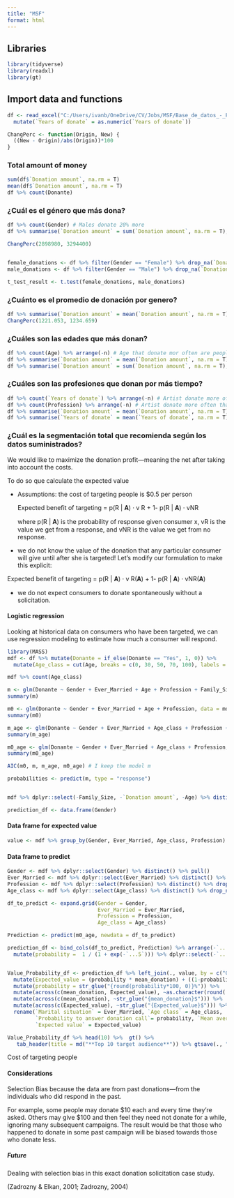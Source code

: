 ```yaml
---
title: "MSF"
format: html
---
```


## Libraries
```r
library(tidyverse)
library(readxl)
library(gt)
```


## Import data and functions
```r
df <- read_excel("C:/Users/ivanb/OneDrive/CV/Jobs/MSF/Base_de_datos_-_Prueba_Data_Analyst_-_2024_-_UD.xlsx") %>% 
  mutate(`Years of donate` = as.numeric(`Years of donate`))

ChangPerc <- function(Origin, New) {
  ((New - Origin)/abs(Origin))*100
}
```

### Total amount of money
```r
sum(df$`Donation amount`, na.rm = T)
mean(df$`Donation amount`, na.rm = T)
df %>% count(Donante)
```


### ¿Cuál es el género que más dona?
```r
df %>% count(Gender) # Males donate 20% more 
df %>% summarise(`Donation amount` = sum(`Donation amount`, na.rm = T), .by = "Gender") # Females donate on average 13.63997% more

ChangPerc(2898980, 3294400)


female_donations <- df %>% filter(Gender == "Female") %>% drop_na(`Donation amount`) %>% pull(`Donation amount`)
male_donations <- df %>% filter(Gender == "Male") %>% drop_na(`Donation amount`) %>% pull(`Donation amount`)

t_test_result <- t.test(female_donations, male_donations)
```


### ¿Cuánto es el promedio de donación por genero?

```r
df %>% summarise(`Donation amount` = mean(`Donation amount`, na.rm = T), .by = "Gender") # Females donate on average 1% more
ChangPerc(1221.053, 1234.659)
```


### ¿Cuáles son las edades que más donan?

```r
df %>% count(Age) %>% arrange(-n) # Age that donate mor often are people aged of 35
df %>% summarise(`Donation amount` = mean(`Donation amount`, na.rm = T), .by = "Age") %>% arrange(-`Donation amount`) # on average people of 74 year old donate more test significance
df %>% summarise(`Donation amount` = sum(`Donation amount`, na.rm = T), .by = "Age") %>% arrange(-`Donation amount`) # on average people of 74 year old donate more test significance

```


### ¿Cuáles son las profesiones que donan por más tiempo?

```r
df %>% count(`Years of donate`) %>% arrange(-n) # Artist donate more often than other professions
df %>% count(Profession) %>% arrange(-n) # Artist donate more often than other professions
df %>% summarise(`Donation amount` = mean(`Donation amount`, na.rm = T), .by = "Profession") %>% arrange(-`Donation amount`) # on average people from Marketing donate more on average
df %>% summarise(`Years of donate` = mean(`Years of donate`, na.rm = T), .by = "Profession") %>% arrange(-`Years of donate`) # On average Homemaker donare for the most amount od time

```


### ¿Cuál es la segmentación total que recomienda según los datos suministrados?
We would like to maximize the donation profit—meaning the net after taking into account the costs.

To do so que calculate the expected value

- Assumptions: the cost of targeting people is $0.5 per person

  Expected benefit of targeting = p(R | 𝐀) · v R + 1- p(R | 𝐀) · vNR

  where p(R | 𝐀) is the probability of response given consumer x, vR is the value we get from a response, and vNR is the value we get from no response.

- we do not know the value of the donation that any particular consumer will give until after she is targeted! Let’s modify our formulation to make this explicit:

Expected benefit of targeting = p(R | 𝐀) · v R(𝐀) + 1- p(R | 𝐀) · vNR(𝐀)

- we do not expect consumers to donate spontaneously without a solicitation.

#### Logistic regression

Looking at historical data on consumers who have been targeted, we can use regression modeling to estimate how much a consumer will respond.
```r
library(MASS)
mdf <- df %>% mutate(Donante = if_else(Donante == "Yes", 1, 0)) %>% 
  mutate(Age_class = cut(Age, breaks = c(0, 30, 50, 70, 100), labels = c("0-30", "31-50", "51-70", "71-100")))

mdf %>% count(Age_class)

m <- glm(Donante ~ Gender + Ever_Married + Age + Profession + Family_Size, data = mdf, family = "binomial")
summary(m)

m0 <- glm(Donante ~ Gender + Ever_Married + Age + Profession, data = mdf, family = "binomial")
summary(m0)

m_age <- glm(Donante ~ Gender + Ever_Married + Age_class + Profession + Family_Size, data = mdf, family = "binomial")
summary(m_age)

m0_age <- glm(Donante ~ Gender + Ever_Married + Age_class + Profession, data = mdf, family = "binomial")
summary(m0_age)

AIC(m0, m, m_age, m0_age) # I keep the model m

probabilities <- predict(m, type = "response")


mdf %>% dplyr::select(-Family_Size, -`Donation amount`, -Age) %>% distinct()

prediction_df <- data.frame(Gender)

```

#### Data frame for expected value

```r
value <- mdf %>% group_by(Gender, Ever_Married, Age_class, Profession) %>% summarise(mean_donation = mean(`Donation amount`, na.rm = T))
```


#### Data frame to predict
```r
Gender <- mdf %>% dplyr::select(Gender) %>% distinct() %>% pull()
Ever_Married <- mdf %>% dplyr::select(Ever_Married) %>% distinct() %>% drop_na() %>% pull() 
Profession <- mdf %>% dplyr::select(Profession) %>% distinct() %>% drop_na() %>% pull() 
Age_class <- mdf %>% dplyr::select(Age_class) %>% distinct() %>% drop_na() %>% pull() 

df_to_predict <- expand.grid(Gender = Gender, 
                             Ever_Married = Ever_Married,
                             Profession = Profession,
                             Age_class = Age_class)

Prediction <- predict(m0_age, newdata = df_to_predict)

prediction_df <- bind_cols(df_to_predict, Prediction) %>% arrange(-`...5`) %>% 
  mutate(probability =  1 / (1 + exp(-`...5`))) %>% dplyr::select(-`...5`)


Value_Probability_df <- prediction_df %>% left_join(., value, by = c("Gender", "Ever_Married", "Profession", "Age_class")) %>% 
  mutate(Expected_value = (probability * mean_donation) + ((1-probability) * 0-1*-1)) %>% arrange(-Expected_value) %>% 
  mutate(probability = str_glue("{round(probability*100, 0)}%")) %>% 
  mutate(across(c(mean_donation, Expected_value), ~as.character(round(., 0)))) %>% 
  mutate(across(c(mean_donation), ~str_glue("{mean_donation}$"))) %>% 
  mutate(across(c(Expected_value), ~str_glue("{Expected_value}$"))) %>% 
  rename(`Marital situation` = Ever_Married, `Age class` = Age_class, 
         `Probability to answer donation call`= probability, `Mean average donation` = mean_donation,
         `Expected value` = Expected_value)
```
```r
Value_Probability_df %>% head(10) %>%  gt() %>% 
   tab_header(title = md("**Top 10 target audience**")) %>% gtsave(., "ResultTable.png", "C:/Users/ivanb/OneDrive/CV/Jobs/MSF")
```



Cost of targeting people

#### Considerations

Selection Bias because the data are from past donations—from the individuals who did respond in the past.

For example, some people may donate $10 each and every time they’re asked. Others may give $100 and then feel they need not donate for a while, ignoring many subsequent campaigns. The result would be that those who happened to donate in some past campaign will be biased towards those who donate less.

##### Future

Dealing with selection bias in this exact donation solicitation case study.

(Zadrozny & Elkan, 2001; Zadrozny, 2004)